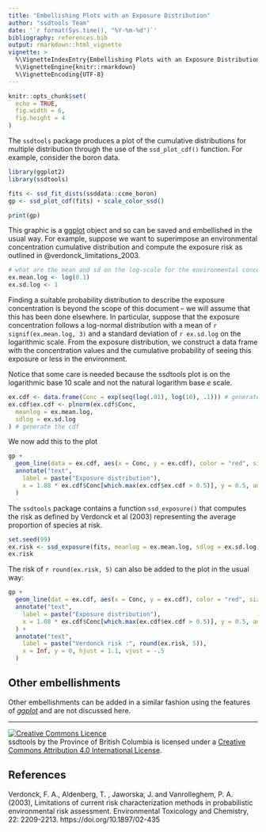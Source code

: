 ```yaml
---
title: "Embellishing Plots with an Exposure Distribution"
author: "ssdtools Team"
date: '`r format(Sys.time(), "%Y-%m-%d")`'
bibliography: references.bib
output: rmarkdown::html_vignette
vignette: >
  %\VignetteIndexEntry{Embellishing Plots with an Exposure Distribution}
  %\VignetteEngine{knitr::rmarkdown}
  %\VignetteEncoding{UTF-8}
---
```


```r
knitr::opts_chunk$set(
  echo = TRUE,
  fig.width = 6,
  fig.height = 4
)
```

The `ssdtools` package produces a plot of the cumulative distributions for multiple distribution through the use of the `ssd_plot_cdf()` function. 
For example, consider the boron data.

```r
library(ggplot2)
library(ssdtools)

fits <- ssd_fit_dists(ssddata::ccme_boron)
gp <- ssd_plot_cdf(fits) + scale_color_ssd()

print(gp)
```

This graphic is a [ggplot](https://ggplot2.tidyverse.org) object and so can be saved and embellished in the usual way.
For example, suppose we want to superimpose an environmental concentration cumulative distribution and compute the exposure risk as outlined in @verdonck_limitations_2003.

```r
# what are the mean and sd on the log-scale for the environmental concentration
ex.mean.log <- log(0.1)
ex.sd.log <- 1
```

Finding a suitable probability distribution to describe the exposure concentration is beyond the scope of this document -- we will assume that this has been done elsewhere.
In particular, suppose that the exposure concentration follows a log-normal distribution with a mean of `r signif(ex.mean.log, 3)` and a standard deviation of `r ex.sd.log` on the logarithmic scale. 
From the exposure distribution, we construct a data frame with the concentration values and the cumulative probability of seeing this exposure or less in the environment.

Notice that some care is needed because the ssdtools plot is on the logarithmic base 10 scale and not the natural logarithm base $e$ scale.

```r
ex.cdf <- data.frame(Conc = exp(seq(log(.01), log(10), .1))) # generate a grid of concentrations
ex.cdf$ex.cdf <- plnorm(ex.cdf$Conc,
  meanlog = ex.mean.log,
  sdlog = ex.sd.log
) # generate the cdf
```

We now add this to the plot
```r
gp + 
  geom_line(data = ex.cdf, aes(x = Conc, y = ex.cdf), color = "red", size = 2) +
  annotate("text",
    label = paste("Exposure distribution"),
    x = 1.08 * ex.cdf$Conc[which.max(ex.cdf$ex.cdf > 0.5)], y = 0.5, angle = 75
  )
```

The `ssdtools` package contains a function `ssd_exposure()` that computes the risk as defined by Verdonck et al (2003) representing the average proportion of species at risk.

```r
set.seed(99)
ex.risk <- ssd_exposure(fits, meanlog = ex.mean.log, sdlog = ex.sd.log)
ex.risk
```
The risk of `r round(ex.risk, 5)` can also be added to the plot in the usual way:

```r
gp + 
  geom_line(dat = ex.cdf, aes(x = Conc, y = ex.cdf), color = "red", size = 2) +
  annotate("text",
    label = paste("Exposure distribution"),
    x = 1.08 * ex.cdf$Conc[which.max(ex.cdf$ex.cdf > 0.5)], y = 0.5, angle = 75
  ) +
  annotate("text",
    label = paste("Verdonck risk :", round(ex.risk, 5)),
    x = Inf, y = 0, hjust = 1.1, vjust = -.5
  )
```

## Other embellishments

Other embellishments can be added in a similar fashion using the features of [*ggplot*](https://ggplot2.tidyverse.org) and are not discussed here.

-----

<a rel="license" href="https://creativecommons.org/licenses/by/4.0/"><img alt="Creative Commons Licence"
style="border-width:0" src="https://i.creativecommons.org/l/by/4.0/80x15.png" /></a><br /><span
xmlns:dct="http://purl.org/dc/terms/" property="dct:title">ssdtools</span> by <span
xmlns:cc="http://creativecommons.org/ns#" property="cc:attributionName">the Province of British Columbia
</span> is licensed under a <a rel="license" href="https://creativecommons.org/licenses/by/4.0/">
Creative Commons Attribution 4.0 International License</a>.

## References

Verdonck, F. A., Aldenberg, T. , Jaworska, J. and Vanrolleghem, P. A. (2003), Limitations of current risk characterization methods in probabilistic environmental risk assessment. Environmental Toxicology and Chemistry, 22: 2209-2213. https://doi.org/10.1897/02-435
